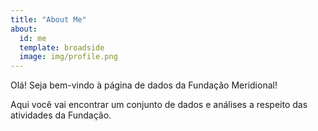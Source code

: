 ```yaml
---
title: "About Me"
about:
  id: me
  template: broadside
  image: img/profile.png
---
```


Olá! Seja bem-vindo à página de dados da Fundação Meridional!

Aqui você vai encontrar um conjunto de dados e análises a respeito das atividades da Fundação.
